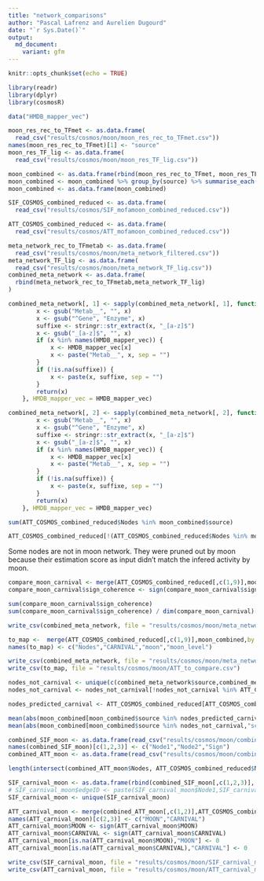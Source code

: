 ```yaml
---
title: "network_comparisons"
author: "Pascal Lafrenz and Aurelien Dugourd"
date: "`r Sys.Date()`"
output:
  md_document:
    variant: gfm
---
```


```r
knitr::opts_chunk$set(echo = TRUE)
```


```r
library(readr)
library(dplyr)
library(cosmosR)
```

```r
data("HMDB_mapper_vec")

moon_res_rec_to_TFmet <- as.data.frame(
  read_csv("results/cosmos/moon/moon_res_rec_to_TFmet.csv"))
names(moon_res_rec_to_TFmet)[1] <- "source"
moon_res_TF_lig <- as.data.frame(
  read_csv("results/cosmos/moon/moon_res_TF_lig.csv"))

moon_combined <- as.data.frame(rbind(moon_res_rec_to_TFmet, moon_res_TF_lig))
moon_combined <- moon_combined %>% group_by(source) %>% summarise_each(funs(sum(., na.rm = TRUE)))
moon_combined <- as.data.frame(moon_combined)

SIF_COSMOS_combined_reduced <- as.data.frame(
  read_csv("results/cosmos/SIF_mofamoon_combined_reduced.csv"))

ATT_COSMOS_combined_reduced <- as.data.frame(
  read_csv("results/cosmos/ATT_mofamoon_combined_reduced.csv"))

meta_network_rec_to_TFmetab <- as.data.frame(
  read_csv("results/cosmos/moon/meta_network_filtered.csv"))
meta_network_TF_lig <- as.data.frame(
  read_csv("results/cosmos/moon/meta_network_TF_lig.csv"))
combined_meta_network <- as.data.frame(
  rbind(meta_network_rec_to_TFmetab,meta_network_TF_lig)
)

combined_meta_network[, 1] <- sapply(combined_meta_network[, 1], function(x, HMDB_mapper_vec) {
        x <- gsub("Metab__", "", x)
        x <- gsub("^Gene", "Enzyme", x)
        suffixe <- stringr::str_extract(x, "_[a-z]$")
        x <- gsub("_[a-z]$", "", x)
        if (x %in% names(HMDB_mapper_vec)) {
            x <- HMDB_mapper_vec[x]
            x <- paste("Metab__", x, sep = "")
        }
        if (!is.na(suffixe)) {
            x <- paste(x, suffixe, sep = "")
        }
        return(x)
    }, HMDB_mapper_vec = HMDB_mapper_vec)

combined_meta_network[, 2] <- sapply(combined_meta_network[, 2], function(x, HMDB_mapper_vec) {
        x <- gsub("Metab__", "", x)
        x <- gsub("^Gene", "Enzyme", x)
        suffixe <- stringr::str_extract(x, "_[a-z]$")
        x <- gsub("_[a-z]$", "", x)
        if (x %in% names(HMDB_mapper_vec)) {
            x <- HMDB_mapper_vec[x]
            x <- paste("Metab__", x, sep = "")
        }
        if (!is.na(suffixe)) {
            x <- paste(x, suffixe, sep = "")
        }
        return(x)
    }, HMDB_mapper_vec = HMDB_mapper_vec)
```

```r
sum(ATT_COSMOS_combined_reduced$Nodes %in% moon_combined$source)

ATT_COSMOS_combined_reduced[!(ATT_COSMOS_combined_reduced$Nodes %in% moon_combined$source),]
```
Some nodes are not in moon network. They were pruned out by moon because their estimation score as input didn't match the infered activity by moon.

```r
compare_moon_carnival <- merge(ATT_COSMOS_combined_reduced[,c(1,9)],moon_combined,by.x = "Nodes",by.y = "source")
compare_moon_carnival$sign_coherence <- sign(compare_moon_carnival$sign_activity) == sign(compare_moon_carnival$score)

sum(compare_moon_carnival$sign_coherence)
sum(compare_moon_carnival$sign_coherence) / dim(compare_moon_carnival)[1]
```

```r
write_csv(combined_meta_network, file = "results/cosmos/moon/meta_network_combined_translated.csv")

to_map <-  merge(ATT_COSMOS_combined_reduced[,c(1,9)],moon_combined,by.x = "Nodes",by.y = "source", all.y = T)
names(to_map) <- c("Nodes","CARNIVAL","moon","moon_level")

write_csv(combined_meta_network, file = "results/cosmos/moon/meta_network_combined_translated.csv")
write_csv(to_map, file = "results/cosmos/moon/ATT_to_compare.csv")

```

```r
nodes_not_carnival <- unique(c(combined_meta_network$source,combined_meta_network$target))
nodes_not_carnival <- nodes_not_carnival[!nodes_not_carnival %in% ATT_COSMOS_combined_reduced$Nodes]

nodes_predicted_carnival <- ATT_COSMOS_combined_reduced[ATT_COSMOS_combined_reduced$measured == 0,1]

mean(abs(moon_combined[moon_combined$source %in% nodes_predicted_carnival,"score"]))
mean(abs(moon_combined[moon_combined$source %in% nodes_not_carnival,"score"]))
```

```r
combined_SIF_moon <- as.data.frame(read_csv("results/cosmos/moon/combined_SIF_moon.csv"))
names(combined_SIF_moon)[c(1,2,3)] <- c("Node1","Node2","Sign")
combined_ATT_moon <- as.data.frame(read_csv("results/cosmos/moon/combined_ATT_moon.csv"))

length(intersect(combined_ATT_moon$Nodes, ATT_COSMOS_combined_reduced$Nodes))
```

```r
SIF_carnival_moon <- as.data.frame(rbind(combined_SIF_moon[,c(1,2,3)], SIF_COSMOS_combined_reduced[,c(1,2,3)]))
# SIF_carnival_moon$edgeID <- paste(SIF_carnival_moon$Node1,SIF_carnival_moon$Node2, sep = "_")
SIF_carnival_moon <- unique(SIF_carnival_moon)

ATT_carnival_moon <- merge(combined_ATT_moon[,c(1,2)],ATT_COSMOS_combined_reduced[,c(1,6)], by = "Nodes", all = T)
names(ATT_carnival_moon)[c(2,3)] <- c("MOON","CARNIVAL")
ATT_carnival_moon$MOON <- sign(ATT_carnival_moon$MOON)
ATT_carnival_moon$CARNIVAL <- sign(ATT_carnival_moon$CARNIVAL)
ATT_carnival_moon[is.na(ATT_carnival_moon$MOON),"MOON"] <- 0
ATT_carnival_moon[is.na(ATT_carnival_moon$CARNIVAL),"CARNIVAL"] <- 0

write_csv(SIF_carnival_moon, file = "results/cosmos/moon/SIF_carnival_moon.csv")
write_csv(ATT_carnival_moon, file = "results/cosmos/moon/ATT_carnival_moon.csv")
```

```r

```

```r

```

```r

```
